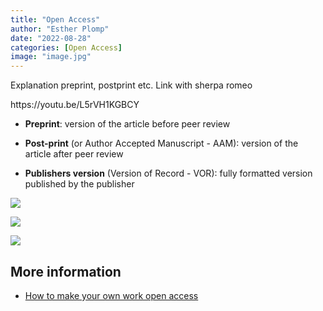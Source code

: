---
title: "Open Access"
author: "Esther Plomp"
date: "2022-08-28"
categories: [Open Access]
image: "image.jpg"
---

Explanation preprint, postprint etc. Link with sherpa romeo

https://youtu.be/L5rVH1KGBCY

-   **Preprint**: version of the article before peer review

-   **Post-print** (or Author Accepted Manuscript - AAM): version of the article after peer review

-   **Publishers version** (Version of Record - VOR): fully formatted version published by the publisher

![](images/paste-4A0F3BC6.png)

![](images/article_repositories.png)

[![](images/FeDYFh6X0AAFBOr.jpg)](https://twitter.com/AStrasser116/status/1576648460194807808/photo/1)

## More information

-   [How to make your own work open access](https://cyber.harvard.edu/hoap/How_to_make_your_own_work_open_access)
